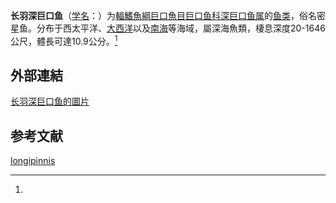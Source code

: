 {{Speciesbox
| name = 长羽深巨口鱼
| status = NE
| status_system = IUCN3.1
| image = 
| genus = Bathophilus
| species = longipinnis
| authority = (Pappenheim, 1914)<ref name='id5481'>{{cite web| url =http://www.bioinfo.cn/db05/BjdwSpecies.php?action=view&id=5481| title =长羽深巨口鱼| work =《中国动物物种编目数据库》| publisher =中国科学院微生物研究所| author =中国科学院动物研究所| accessdate =2009-04-11| deadurl =yes| archiveurl =https://web.archive.org/web/20160305042515/http://www.bioinfo.cn/db05/BjdwSpecies.php?action=view&id=5481| archivedate =2016-03-05}}</ref>
| synonyms = *''Gnathostomias longifilis,Pappenheim, 1912''
*''Melanostomias longipinnis,Pappenheim, 1912''
}}

'''长羽深巨口鱼'''（[[学名|学名]]：{{lang|la|''Bathophilus longipinnis''}}）为[[輻鰭魚綱|輻鰭魚綱]][[巨口魚目|巨口魚目]][[巨口鱼科|巨口鱼科]][[深巨口鱼属|深巨口鱼属]]的[[鱼类|鱼类]]，俗名密星鱼。分布于西太平洋、[[大西洋|大西洋]]以及[[南海|南海]]等海域，屬深海魚類，棲息深度20-1646公尺，體長可達10.9公分。<ref name='id5481'/>
==外部連結==
[http://fishbase.fishinfo.cn/Photos/ThumbnailsSummary.php?ID=11724 长羽深巨口鱼的圖片]{{dead link|date=2018年5月 |bot=InternetArchiveBot |fix-attempted=yes }}
== 参考文献 ==
{{reflist}}

{{Wikispecies|Bathophilus longipinnis}}
{{Taxonbar|from=Q1939120}}

[[Category:深巨口鱼属|longipinnis]]


{{鮭形目小作品}}